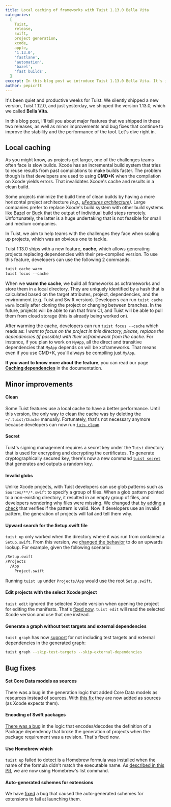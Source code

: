 ```yaml
---
title: Local caching of frameworks with Tuist 1.13.0 Bella Vita
categories:
  [
    Tuist,
    release,
    swift,
    project generation,
    xcode,
    apple,
    '1.13.0',
    'fastlane',
    'automation',
    'bazel',
    'fast builds',
  ]
excerpt: In this blog post we introduce Tuist 1.13.0 Bella Vita. It's is a huge leap forward for Tuist because it introduces a new feature, local cache, to help teams speed up their buidls. This version also ships with significant improvements and some bug fixes.
author: pepicrft
---
```


It's been quiet and productive weeks for Tuist.
We silently shipped a new version, Tuist 1.12.0,
and just yesterday,
we shipped the version 1.13.0,
which we called **Bella Vita**.

In this blog post,
I'll tell you about major features that we shipped in these two releases,
as well as minor improvements and bug fixes that continue to improve the stability and the performance of the tool.
Let's dive right in.

## Local caching

As you might know,
as projects get larger, one of the challenges teams often face is slow builds.
Xcode has an incremental build system that tries to reuse results from past compilations to make builds faster.
The problem though is that developers are used to using **CMD+K** when the compilation on Xcode yields errors.
That invalidates Xcode's cache and results in a clean build.

Some projects minimize the build time of clean builds by having a more horizontal project architecture _(e.g., [µFeatures architecture](https://docs.old.tuist.io/building-at-scale/microfeatures/))_. Large companies prefer to replace Xcode's build system with other build systems like [Bazel](https://bazel.build) or [Buck](https://buck.build/) that the output of individual build steps remotely. Unfortunately, the latter is a huge undertaking that is not feasible for small and medium companies.

In Tuist, we aim to help teams with the challenges they face when scaling up projects, which was an obvious one to tackle.

Tuist 1.13.0 ships with a new feature, **cache**, which allows generating projects replacing dependencies with their pre-compiled version. To use this feature, developers can use the following 2 commands.

```swift
tuist cache warm
tuist focus --cache
```

When we **warm the cache**, we build all frameworks as xcframeworks and store them in a local directory. They are uniquely identified by a hash that is calculated based on the target attributes, project, dependencies, and the environment (e.g. Tuist and Swift version). Developers can run `tuist cache warm` locally after cloning the project or changing between branches. In the future, projects will be able to run that from CI, and Tuist will be able to pull them from cloud storage (this is already being worked on).

After warming the cache, developers can run `tuist focus --cache` which reads as: _I want to focus on the project in this directory, please, replace the dependencies (if possible) with their xcframework from the cache_. For instance, if you plan to work on `MyApp`, all the direct and transitive dependencies that `MyApp` depends on will be xcframeworks. That means even if you use CMD+K, you'll always be compiling just `MyApp`.

**If you want to know more about the feature**, you can read our page [**Caching dependencies**](https://docs.old.tuist.io/building-at-scale/caching/) in the documentation.

## Minor improvements

#### Clean

Some Tuist features use a local cache to have a better performance. Until this version, the only way to clean the cache was by deleting the `~/.tuist/Chache` manually. Fortunately, that's not necessary anymore because developers can now run [`tuis clean`](https://github.com/tuist/tuist/pull/1516).

#### Secret

Tuist's signing management requires a secret key under the `Tuist` directory that is used for encrypting and decrypting the certificates. To generate cryptographically secured key, there's now a new command [`tuist secret`](https://github.com/tuist/tuist/pull/1471) that generates and outputs a random key.

#### Invalid globs

Unlike Xcode projects, with Tuist developers can use glob patterns such as `Sources/**/*.swift` to specify a group of files.
When a glob pattern pointed to a non-existing directory, it resulted in an empty group of files, and developers wondering why files were missing.
We changed that by [adding a check](https://github.com/tuist/tuist/pull/1523) that verifies if the pattern is valid. Now if developers use an invalid pattern, the generation of projects will fail and tell them why.

#### Upward search for the Setup.swift file

`tuist up` only worked when the directory where it was run from contained a `Setup.swift`.
From this version, we [changed the behavior](https://github.com/tuist/tuist/pull/1513) to do an upwards lookup. For example, given the following scenario:

```bash
/Setup.swift
/Projects
  /App
    Project.swift
```

Running `tuist up` under `Projects/App` would use the root `Setup.swift`.

#### Edit projects with the select Xcode project

`tuist edit` ignored the selected Xcode version when opening the project for editing the manifests. That's [fixed now](https://github.com/tuist/tuist/pull/1511). `tuist edit` will read the selected Xcode version and use that one instead.

#### Generate a graph without test targets and external dependencies

`tuist graph` has now [support](https://github.com/tuist/tuist/pull/1540) for not including test targets and external dependencies in the generated graph:

```bash
tuist graph --skip-test-targets --skip-external-dependencies
```

## Bug fixes

#### Set Core Data models as sources

There was a bug in the generation logic that added Core Data models as resources instead of sources. With [this fix](https://github.com/tuist/tuist/pull/1542) they are now added as sources (as Xcode expects them).

#### Encoding of Swift packages

[There was a bug](https://github.com/tuist/tuist/pull/1558) in the logic that encodes/decodes the definition of a Package dependency that broke the generation of projects when the package requirement was a revision. That's fixed now.

#### Use Homebrew which

`tuist up` failed to detect is a Homebrew formula was installed when the name of the formula didn't match the executable name. As [described in this PR](https://github.com/tuist/tuist/pull/1544), we are now using Homebrew's list command.

#### Auto-generated schemes for extensions

We have [fixed](https://github.com/tuist/tuist/pull/1545) a bug that caused the auto-generated schemes for extensions to fail at launching them.

